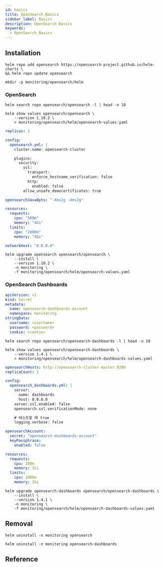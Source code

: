```yaml
---
id: basics
title: OpenSearch Basics
sidebar_label: Basics
description: OpenSearch Basics
keywords:
  - OpenSearch Basics
---
```


## Installation

```shell
helm repo add opensearch https://opensearch-project.github.io/helm-charts \
&& helm repo update opensearch
```

```shell
mkdir -p monitoring/opensearch/helm
```

### OpenSearch

```shell
helm search repo opensearch/opensearch -l | head -n 10
```

```shell
helm show values opensearch/opensearch \
    --version 1.10.2 \
    > monitoring/opensearch/helm/opensearch-values.yaml
```

```yaml title="monitoring/opensearch/helm/opensearch-values.yaml"
replicas: 1

config:
  opensearch.yml: |
    cluster.name: opensearch-cluster

    plugins:
      security:
        ssl:
          transport:
            enforce_hostname_verification: false
          http:
            enabled: false
        allow_unsafe_democertificates: true

opensearchJavaOpts: "-Xmx2g -Xms2g"

resources:
  requests:
    cpu: "500m"
    memory: "4Gi"
  limits:
    cpu: "2000m"
    memory: "4Gi"

networkHost: "0.0.0.0"
```

```shell
helm upgrade opensearch opensearch/opensearch \
    --install \
    --version 1.10.2 \
    -n monitoring \
    -f monitoring/opensearch/helm/opensearch-values.yaml
```

### OpenSearch Dashboards

```yaml title="monitoring/opensearch/opensearch-dashboards-account.yaml"
apiVersion: v1
kind: Secret
metadata:
  name: opensearch-dashboards-account
  namespace: monitoring
stringData:
  username: <username>
  password: <password>
  cookie: <cookie>
```

```shell
helm search repo opensearch/opensearch-dashboards -l | head -n 10
```

```shell
helm show values opensearch/opensearch-dashboards \
    --version 1.4.1 \
    > monitoring/opensearch/helm/opensearch-dashboards-values.yaml
```

```yaml title="monitoring/opensearch/helm/opensearch-dashboards-values.yaml"
opensearchHosts: http://opensearch-cluster-master:9200
replicaCount: 1

config:
  opensearch_dashboards.yml: |
    server:
      name: dashboards
      host: 0.0.0.0
    server.ssl.enabled: false
    opensearch.ssl.verificationMode: none

    # 테스트할 때 true
    logging.verbose: false

opensearchAccount:
  secret: "opensearch-dashboards-account"
  keyPassphrase:
    enabled: false

resources:
  requests:
    cpu: 200m
    memory: 1Gi
  limits:
    cpu: 1000m
    memory: 2Gi
```

```shell
helm upgrade opensearch-dashboards opensearch/opensearch-dashboards \
    --install \
    --version 1.4.1 \
    -n monitoring \
    -f monitoring/opensearch/helm/opensearch-dashboards-values.yaml
```

## Removal

```shell
helm uninstall -n monitoring opensearch
```

```shell
helm uninstall -n monitoring opensearch-dashboards
```

## Reference
